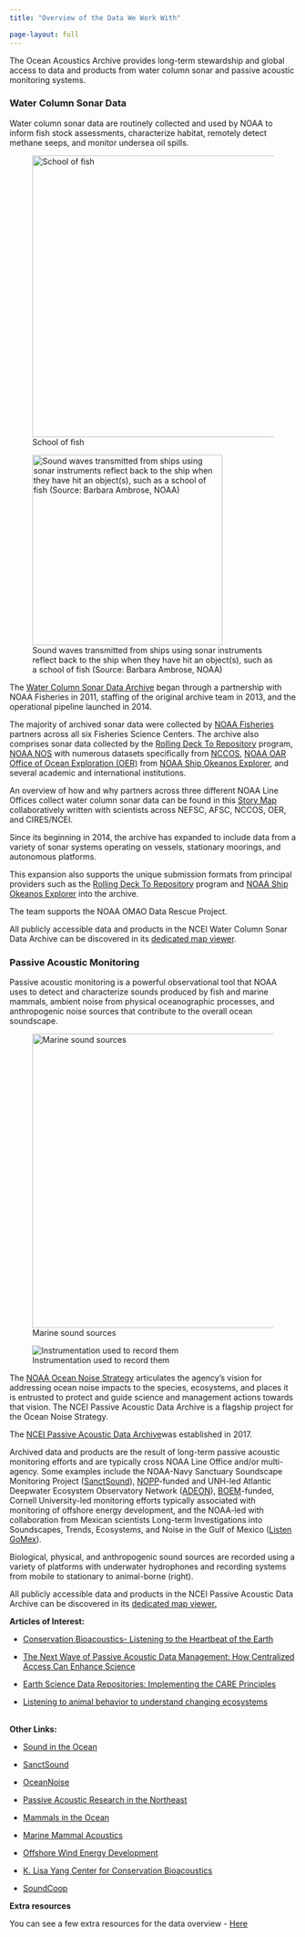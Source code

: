 ```yaml
---
title: "Overview of the Data We Work With"

page-layout: full
---
```


The Ocean Acoustics Archive provides long-term stewardship and global access to data and products from water column sonar and passive acoustic monitoring systems.

### Water Column Sonar Data

Water column sonar data are routinely collected and used by NOAA to inform fish stock assessments, characterize habitat, remotely detect methane seeps, and monitor undersea oil spills.

![School of fish](Images/fishschool.jpg){fig-align="left" width="494"}

![Sound waves transmitted from ships using sonar instruments reflect back to the ship when they have hit an object(s), such as a school of fish (Source: Barbara Ambrose, NOAA)](/Images/sonar.png){fig-align="left" width="334"}

The [Water Column Sonar Data Archive](https://www.ncei.noaa.gov/products/water-column-sonar-data) began through a partnership with NOAA Fisheries in 2011, staffing of the original archive team in 2013, and the operational pipeline launched in 2014.

The majority of archived sonar data were collected by [NOAA Fisheries](https://www.fisheries.noaa.gov/) partners across all six Fisheries Science Centers. The archive also comprises sonar data collected by the [Rolling Deck To Repository](https://www.rvdata.us/) program, [NOAA NOS](https://oceanservice.noaa.gov/) with numerous datasets specifically from [NCCOS](https://coastalscience.noaa.gov/), [NOAA OAR Office of Ocean Exploration (OER)](https://oceanexplorer.noaa.gov/) from [NOAA Ship Okeanos Explorer](https://oceanexplorer.noaa.gov/okeanos/welcome.html), and several academic and international institutions.

An overview of how and why partners across three different NOAA Line Offices collect water column sonar data can be found in this [Story Map](https://storymaps.arcgis.com/stories/e245977def474bdba60952f30576908f) collaboratively written with scientists across NEFSC, AFSC, NCCOS, OER, and CIRES/NCEI.

Since its beginning in 2014, the archive has expanded to include data from a variety of sonar systems operating on vessels, stationary moorings, and autonomous platforms.

This expansion also supports the unique submission formats from principal providers such as the [Rolling Deck To Repository](https://www.rvdata.us/) program and [NOAA Ship Okeanos Explorer](https://oceanexplorer.noaa.gov/okeanos/welcome.html) into the archive.

The team supports the NOAA OMAO Data Rescue Project.

All publicly accessible data and products in the NCEI Water Column Sonar Data Archive can be discovered in its [dedicated map viewer](https://www.ncei.noaa.gov/maps/water-column-sonar/).

### Passive Acoustic Monitoring

Passive acoustic monitoring is a powerful observational tool that NOAA uses to detect and characterize sounds produced by fish and marine mammals, ambient noise from physical oceanographic processes, and anthropogenic noise sources that contribute to the overall ocean soundscape.

![Marine sound sources](/Images/1500x1000-Passive-Acoustics-Soundscape-infographic-NEFSC.png){fig-align="left" width="516"}

![Instrumentation used to record them](/Images/Soundscape%20large.png){fig-align="left"}

The [NOAA Ocean Noise Strategy](https://oceannoise.noaa.gov/) articulates the agency's vision for addressing ocean noise impacts to the species, ecosystems, and places it is entrusted to protect and guide science and management actions towards that vision. The NCEI Passive Acoustic Data Archive is a flagship project for the Ocean Noise Strategy.

The [NCEI Passive Acoustic Data Archive](https://www.ncei.noaa.gov/products/passive-acoustic-data)was established in 2017.

Archived data and products are the result of long-term passive acoustic monitoring efforts and are typically cross NOAA Line Office and/or multi-agency. Some examples include the NOAA-Navy Sanctuary Soundscape Monitoring Project ([SanctSound](https://sanctuaries.noaa.gov/science/monitoring/sound/)), [NOPP](https://www.noaa.gov/ocean-science-and-technology-subcommittee/national-oceanographic-partnership-program)-funded and UNH-led Atlantic Deepwater Ecosystem Observatory Network ([ADEON](https://adeon.unh.edu/)), [BOEM](https://www.boem.gov/)-funded, Cornell University-led monitoring efforts typically associated with monitoring of offshore energy development, and the NOAA-led with collaboration from Mexican scientists Long-term Investigations into Soundscapes, Trends, Ecosystems, and Noise in the Gulf of Mexico ([Listen GoMex](https://www.fisheries.noaa.gov/science-data/passive-acoustic-research-southeast-fisheries-science-center)).

Biological, physical, and anthropogenic sound sources are recorded using a variety of platforms with underwater hydrophones and recording systems from mobile to stationary to animal-borne (right).

All publicly accessible data and products in the NCEI Passive Acoustic Data Archive can be discovered in its [dedicated map viewer.](https://www.ncei.noaa.gov/maps/passive-acoustic-data/)

**Articles of Interest:**

-   [Conservation Bioacoustics- Listening to the Heartbeat of the Earth](https://nam10.safelinks.protection.outlook.com/?url=https%3A%2F%2Facousticstoday.org%2Fconservation-bioacoustics-listening-to-the-heartbeat-of-the-earth-aaron-n-rice-marissa-l-garcia-laurel-b-symes-and-holger-klinck%2F&data=05%7C02%7CDavid.Lapaglia%40colorado.edu%7C0f4883d1735d4219e93408dca037947e%7C3ded8b1b070d462982e4c0b019f46057%7C1%7C0%7C638561407786285979%7CUnknown%7CTWFpbGZsb3d8eyJWIjoiMC4wLjAwMDAiLCJQIjoiV2luMzIiLCJBTiI6Ik1haWwiLCJXVCI6Mn0%3D%7C0%7C%7C%7C&sdata=EdhqA76801KjbRTaH3i2nRR9Lvavx3dRo51Qzt4lzGY%3D&reserved=0)

-   [The Next Wave of Passive Acoustic Data Management: How Centralized Access Can Enhance Science](https://nam10.safelinks.protection.outlook.com/?url=https%3A%2F%2Fwww.frontiersin.org%2Farticles%2F10.3389%2Ffmars.2021.703682%2Ffull&data=05%7C02%7CDavid.Lapaglia%40colorado.edu%7Cff1a45b5a12740c0bf4b08dc94914535%7C3ded8b1b070d462982e4c0b019f46057%7C1%7C0%7C638548599447732848%7CUnknown%7CTWFpbGZsb3d8eyJWIjoiMC4wLjAwMDAiLCJQIjoiV2luMzIiLCJBTiI6Ik1haWwiLCJXVCI6Mn0%3D%7C0%7C%7C%7C&sdata=ptrv4Zj87p8RuJhx0LFG3xyUUPmICgQvA%2BGtDZo5Jcc%3D&reserved=0)

-   [Earth Science Data Repositories: Implementing the CARE Principles](https://datascience.codata.org/articles/10.5334/dsj-2024-037)

-   [Listening to animal behavior to understand changing ecosystems](https://www.cell.com/trends/ecology-evolution/fulltext/S0169-5347(24)00145-9?_returnURL=https%3A%2F%2Flinkinghub.elsevier.com%2Fretrieve%2Fpii%2FS0169534724001459%3Fshowall%3Dtrue)

\
**Other Links:**

-   [Sound in the Ocean](https://nam10.safelinks.protection.outlook.com/?url=https%3A%2F%2Fdosits.org%2F&data=05%7C02%7CDavid.Lapaglia%40colorado.edu%7Cff1a45b5a12740c0bf4b08dc94914535%7C3ded8b1b070d462982e4c0b019f46057%7C1%7C0%7C638548599447702768%7CUnknown%7CTWFpbGZsb3d8eyJWIjoiMC4wLjAwMDAiLCJQIjoiV2luMzIiLCJBTiI6Ik1haWwiLCJXVCI6Mn0%3D%7C0%7C%7C%7C&sdata=XavlXk2Rim6UahSsvQWbdONB%2BMTerq0W7Osvd80pd%2Bk%3D&reserved=0)

-   [SanctSound](https://nam10.safelinks.protection.outlook.com/?url=https%3A%2F%2Fsanctsound.ioos.us%2F&data=05%7C02%7CDavid.Lapaglia%40colorado.edu%7Cff1a45b5a12740c0bf4b08dc94914535%7C3ded8b1b070d462982e4c0b019f46057%7C1%7C0%7C638548599447718198%7CUnknown%7CTWFpbGZsb3d8eyJWIjoiMC4wLjAwMDAiLCJQIjoiV2luMzIiLCJBTiI6Ik1haWwiLCJXVCI6Mn0%3D%7C0%7C%7C%7C&sdata=TZRbGshoeuhf%2F0kH%2BYnGr0%2Fp1Ra2YFBblGcr9XEBc8A%3D&reserved=0)

-   [OceanNoise](https://oceannoise.noaa.gov/)

-   [Passive Acoustic Research in the Northeast](https://www.fisheries.noaa.gov/new-england-mid-atlantic/endangered-species-conservation/passive-acoustic-research-northeast) 

-   [Mammals in the Ocean](https://www.fisheries.noaa.gov/national/science-data/sounds-ocean-mammals) 

-   [Marine Mammal Acoustics](https://www.fisheries.noaa.gov/new-england-mid-atlantic/science-data/marine-mammal-acoustics)

-   [Offshore Wind Energy Development](https://www.fisheries.noaa.gov/new-england-mid-atlantic/offshore-wind-energy/offshore-wind-energy-development-support)

-   [K. Lisa Yang Center for Conservation Bioacoustics](https://nam10.safelinks.protection.outlook.com/?url=https%3A%2F%2Fwww.birds.cornell.edu%2Fccb%2F&data=05%7C02%7CDavid.Lapaglia%40colorado.edu%7Cff1a45b5a12740c0bf4b08dc94914535%7C3ded8b1b070d462982e4c0b019f46057%7C1%7C0%7C638548599447746697%7CUnknown%7CTWFpbGZsb3d8eyJWIjoiMC4wLjAwMDAiLCJQIjoiV2luMzIiLCJBTiI6Ik1haWwiLCJXVCI6Mn0%3D%7C0%7C%7C%7C&sdata=q3ZnZMXnubrcmRNMfPvbkcILXh9kHIQQZmsQSbQOdaI%3D&reserved=0)

-   [SoundCoop](https://soundcoop.portal.axds.co/#)

**Extra resources**

You can see a few extra resources for the data overview - [Here](https://docs.google.com/document/d/1MJgLniPK2qBzAk728dVFlNGNP92NPMULG4ZHZhaNKuU/edit)

